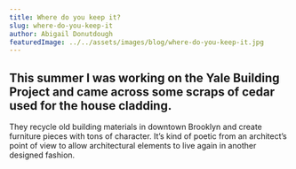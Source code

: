 ```yaml
---
title: Where do you keep it?
slug: where-do-you-keep-it
author: Abigail Donutdough
featuredImage: ../../assets/images/blog/where-do-you-keep-it.jpg
---
```


## This summer I was working on the Yale Building Project and came across some scraps of cedar used for the house cladding.

They recycle old building materials in downtown Brooklyn and create furniture pieces with tons of character.
It’s kind of poetic from an architect’s point of view to allow architectural elements to live again in another designed fashion.
